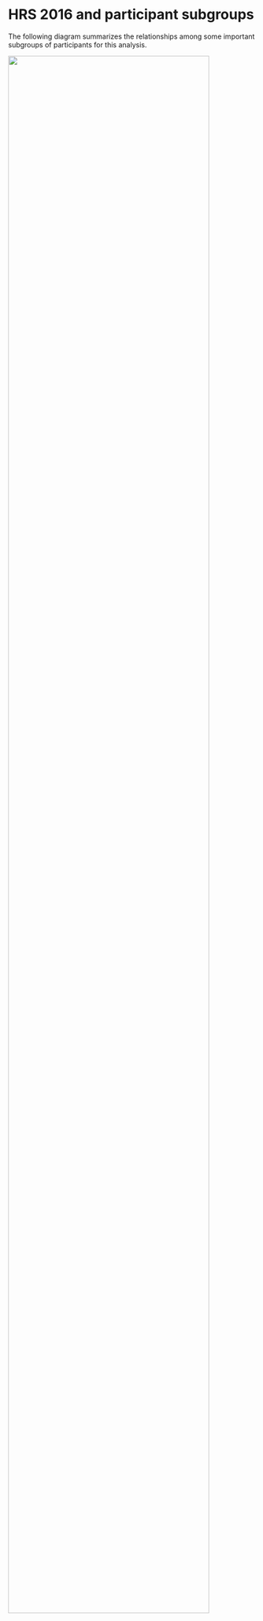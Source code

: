 


# HRS 2016 and participant subgroups 

The following diagram summarizes the relationships among some important subgroups of participants for this analysis.

::: {#fig-fig3 layout-align="center" fig-cap="Flow diagram for participants in planned analyses"}
![](excalidraw/PMM-031-STROBE_Diagram.excalidraw.svg){width="90%"}
:::

